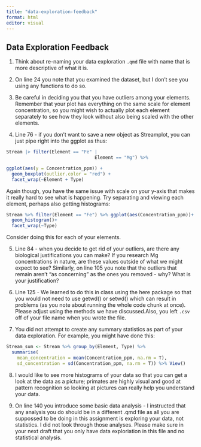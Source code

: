 ```yaml
---
title: "data-exploration-feedback"
format: html
editor: visual
---
```


## Data Exploration Feedback

1.  Think about re-naming your data exploration `.qmd` file with name that is more descriptive of what it is.

2. On line 24 you note that you examined the dataset, but I don't see you using any functions to do so.

3. Be careful in deciding you that you have outliers among your elements. Remember that your plot has everything on the same scale for element concentration, so you might wish to actually plot each element separately to see how they look without also being scaled with the other elements.

4. Line 76 - if you don't want to save a new object as Streamplot, you can just pipe right into the ggplot as thus:

```r
Stream |> filter(Element == "Fe" | 
                                 Element == "Mg") %>% 

ggplot(aes(y = Concentration_ppm)) +
  geom_boxplot(outlier.color = "red") +
  facet_wrap(~Element + Type)
```
Again though, you have the same issue with scale on your y-axis that makes it really hard to see what is happening. Try separating and viewing each element, perhaps also getting histograms:

```r
Stream %>% filter(Element == "Fe") %>% ggplot(aes(Concentration_ppm))+
  geom_histogram()+
  facet_wrap(~Type)
```
Consider doing this for each of  your elements.

5. Line 84 - when you decide to get rid of your outliers, are there any biological justifications you can make? If you research Mg concentrations in nature, are these values outside of what we might expect to see? Similarly, on line 105 you note that the outliers that remain aren't "as concerning" as the ones you removed - why? What is your justification?

6. Line 125 - We learned to do this in class using the here package so that you would not need to use getwd() or setwd() which can result in problems (as you note about running the whole code chunk at once). Please adjust using the methods we have discussed.Also, you left `.csv` off of your file name when you wrote the file.

7. You did not attempt to create any summary statistics as part of your data exploration. For example, you might have done this:

```r
Stream_sum <- Stream %>% group_by(Element, Type) %>% 
  summarise(    
    mean_concentration = mean(Concentration_ppm, na.rm = T),
    sd_concentration = sd(Concentration_ppm, na.rm = T)) %>% View()
```
8. I would like to see more histograms of your data so that you can get a look at the data as a picture; primates are highly visual and good at pattern recognition so looking at pictures can really help you understand your data.

9. On line 140 you introduce some basic data analysis - I instructed that any analysis you do should be in a different .qmd file as all you are suppossed to be doing in this assignment is exploring your data, not statistics. I did not look through those analyses. Please make sure in your next draft that you only have data exploriation in this file and no statistical analysis.